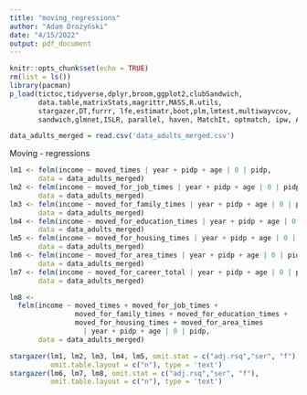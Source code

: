 ```yaml
---
title: "moving_regressions"
author: "Adam Drożyński"
date: "4/15/2022"
output: pdf_document
---
```


```r
knitr::opts_chunk$set(echo = TRUE)
rm(list = ls())
library(pacman)
p_load(tictoc,tidyverse,dplyr,broom,ggplot2,clubSandwich,
       data.table,matrixStats,magrittr,MASS,R.utils,
       stargazer,DT,furrr, lfe,estimatr,boot,plm,lmtest,multiwayvcov,
       sandwich,glmnet,ISLR, parallel, haven, MatchIt, optmatch, ipw, AER, rdd)

data_adults_merged = read.csv('data_adults_merged.csv')
```

Moving - regressions
```r
lm1 <- felm(income ~ moved_times | year + pidp + age | 0 | pidp, 
       data = data_adults_merged)
lm2 <- felm(income ~ moved_for_job_times | year + pidp + age | 0 | pidp, 
       data = data_adults_merged)
lm3 <- felm(income ~ moved_for_family_times | year + pidp + age | 0 | pidp, 
       data = data_adults_merged)
lm4 <- felm(income ~ moved_for_education_times | year + pidp + age | 0 | pidp, 
       data = data_adults_merged)
lm5 <- felm(income ~ moved_for_housing_times | year + pidp + age | 0 | pidp, 
       data = data_adults_merged)
lm6 <- felm(income ~ moved_for_area_times | year + pidp + age | 0 | pidp, 
       data = data_adults_merged)
lm7 <- felm(income ~ moved_for_career_total | year + pidp + age | 0 | pidp, 
       data = data_adults_merged)

lm8 <- 
  felm(income ~ moved_times + moved_for_job_times + 
                moved_for_family_times + moved_for_education_times +
                moved_for_housing_times + moved_for_area_times 
                  | year + pidp + age | 0 | pidp, 
       data = data_adults_merged)

stargazer(lm1, lm2, lm3, lm4, lm5, omit.stat = c("adj.rsq","ser", "f"),
          omit.table.layout = c("n"), type = 'text')
stargazer(lm6, lm7, lm8, omit.stat = c("adj.rsq","ser", "f"),
          omit.table.layout = c("n"), type = 'text')
```

